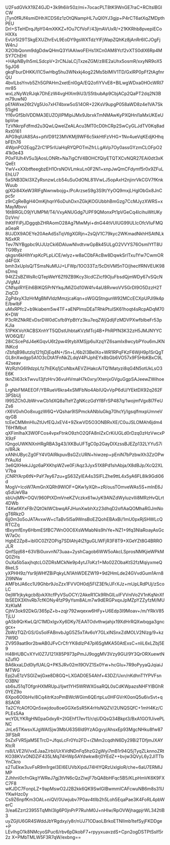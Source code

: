 U2FsdGVkX19Z4GJD+3k9h6ilr50z/mi+7ocacPLT8tK9WnGE7raC+RCltslBGlCW
jTyn0fRJf4smiDHhXCDS6z1zOtQNampHL7uQl0YJ3gjp+P4rCT6atXqZMDpthPEU
DrI+STeHDrqJfpY04mXKKZ+fOu7CfVoF/43jmAVUxR/+21KKRhb8pvepiECoHXXs
EvUr5l29TSkgEXUZhrEvL9EoDY9gsWXTdzYlFjWapZQhKz8jAnRr6ICJOgFjW4nJ
X2OIbQonm9dgDdwQHmQ3YIAAIwoFEHs1XCn0AM8Ycf2vXTS0dlX6Rp4MSY7ChEHl
+HApNByIh5mLSdcpV+2rCNJaLCjTxzeZGM/z8IE2aUhx5osmR/xxyNR9oX55gJG6
gkqFburDHKK/I1C5wHbg5hu3WNxkj4og22Ms5blMlV1TD/GxIRP0pFf2tAgfnrQU
4bvlLbsYnvb5Zh5GPAHm2xetEnI0gA/EQ2ofiYVvE8+BlLwgWDxa0HOcWRI7mr85
wxLzNyWzRJqk7DhEzW4vgHlXm9iU3/S5tbubAp9CbjACp2QaPT2dq2N3Bm79uwN0
pEfAWxe26t2Vg5Uo7xH74bxw5oS14OR+22KsV9upgP058aWD8z4e1VA7Sk51igHI
Yf6vGfSblVDDMA3EUZOjIIPMlpiJMx9JbrxkTmNMAwKyPXQHnl1aMxUKEeUbpVoe
TzVNkrpFdfmd2u3QwLQwelZeALAcu3MT0cD0hCRp2SwCyGLJdTV0Kq8adRxt0161
APG9qIUA8SAs+ptVD9123MVKMj9WF6c5kkHtFzVHG+1Nv4ueVqKEdjKHhqbFEh76
4WpnPO2EqgZ2rC1P5rIUaHqRYQPOTmZfrLLgAVp7Oy0assGYzmCLOFpO241k0e43
P0xFIUh4V5u3jAosLONRt+Na7igCfV4BOHCfQiyETQTXCvNQR27EAi0dt3xKQeEt
YwV+xXXbtfteegbzEH1OrsNOVLmkuLn0F2N1+xnpJwQmCFdymf5r0x9ZFuLEhLU7
5aSNB3Dkl3XZyRsnzwLcb54uSuOdONL81lVwLJ5opAxH2njinrVkCGV7fKnkWuub
gjXQi84XeW3RlFgNwnwbojg+/PcArzseS9g3S9t/YyOQ9mxjLHglObGx8JnCpc5r
z9rCgReBgH4OmKjhqnY6oDuhDxnZGkjKOGUbbhBmGzg7CcMJyzXWRS+xMayMbvvi
16t8lRGLO9jYUMPM/T4/VxyANUGdg7UPF9QMonxPt1pVGeCq4lcihuWtUKyDzVm/
lhKtFFiPjJDggqbZHRAomO28Ag7MwMyi+dnG44tVUIUG99ULIcOfcVIuFMQaGeaR
8UJDX9AOEYe20AeAdSsTqVtlgXGRjn+2sQjV1C79kyc2WKmadNkhHSAtNLkNSxKR
Tev7NYBgpbc9UJUzCki6DAluwNlvdtvwGpBk45ULgO2VVYS76OsmIYfT8UTG9Byz
qkgsn6kHIhYxpKcPLpLiCE/wlyz+w8aCDbFAcBw8DqwkSrITxu1Yw7CwmORd4FGX
bmh3xUpIsQ/TSmsNuMUJ+LFWp/1OO33Tz/5cDtiVM5nTO/jheclfRNVEUK98sDmq
94tZ2sBZWsRcQTepWeY6Zf9ZB9Kcy3lcdCZicf9OjuFbsdQjmWDy67vSQcNJVgMJ
CNfspIRYEih6BIKQ5PrNYkqJMiZGd10W4fv4aU8RvwoVV5GrDI9O5DzzH2TZiqCD
ZgPdxyX3zHrMgBMVldzMmzjcaKqn+oWGQStngunW92MCcECXpUPJI9k4pE/bwlbF
uMxRPfc2+b9kiabem5w4TF+aENPlmsDEaTRhkPtuISK61hoqt4sRcpADqM70K+DW
P3cRtZNkREvDsrDW0dCsfb9YpBtYz3ku7eqZWjQdIjFzMDVPXwfbIbeFr53pKJia
51PKKVoYACBSXnhYT5QDstUhbtaKVzMTcj4B+PhRPfN3K32zH5JMJNYYCWO6Q/E/
28iCScePdJ4eKGqvU6t2pw49tybXMSjp6uXzqYZ6samIx8wcybPYou6mJKNINKcd
rZbfqB98utzlq121tjDjEq4N+/Sn+L/6b2I3BelXo+WR1RPqFKzF6WjH9p1SrQgT
GL8nXwdgp5A1O3cDtA1FnNkZLdqV4PiJphEYx8bGb6VO57x9F5HbKBxC9L42seav
WzRzhG6l9dzpLfz7hEKq1jCoNbxAEVZiHakcAiTQ1Matyzi8qG4N5otUkLsO3E6K
tknZIi63ckTwvu13jfzHrv36vuHVmaH7k0xry/XtenjxGVguGgpSAJeewZWihoep
LrgNbFMAEEOF/YBRueV6kra4xSMFbNo4AbIUQvVpP6dU/YEktDX92q262F3PSbUj
l99SZCh0JbWrvwCb1dXQ8aTteYZgNKczGdYf8FrSP487q/1wojmfVgx8I7FeUZs6
rX6VGvhOo8xugzW6Q+VQshar9ISPmckANbluGkg70hcYj/lgsqlfmxpUmneVqyGB
tcEeCMMmHIuZtUvfEQJxEV4+9ZkwVD5O3ONBRvXE/C0uJSLOMAh6jdm4T6H1Mbut
qXFimIhaX3W0FCos4vpxFtnkO9zhO2QFA8nIZxCrKiUGLd0rDzq0zHzVwcxPX9zF
lQngoUWKNXnHRgRBA3g43/XKBuUFTgC0p2GayDlXzssBJEZp132LYYuS7in/8RJk
xANhUBycZg0FY4V0AlRkpuvBsGZcURN+hiwzep+pEniN7bPzbwXh3ZzOPwfYAuXd
3e6QXHekJJgz6aPXKhpWZve0F/Aqz3Jyx51X8Pd1shAbja/X8dBJp/XcQ2XLV7ba
jCNRYArp6tN+PaY7ey67zu+gS63ZyIEA4s3SIFLZhe9ttL4x5yA6FL8lk9Gdi06d
MogV+IcoW7AmGnXQRh9WlOF+QKw1yXQh+zR/ousTOmveWAs5S+mlnE6Jq5dUeVBa
sbUvjMN+OQV/960PtXDmVneKZVczkx61wJyK9ANZdWyluzvIIi8MRzHvQLrt4DWb
T4KwfAYxFBrZQtOklWCbwqAFJHunXwbhXz23dhqD2ofIAaQOMhaRGJmNogT6RkzO
6jj0m3o5oJATAvxwW+cTaBv5I5a9WnsBoEZQohEBAxBi/1mU0pxRjSHWLcQRTCZq
tBxymfEny6HbmESfBC7WnO0C6XsWMabNis9hiYe+NZ1+9fq3NlaRoayAsGcW7aOc
HgbE2Zp8+ibl0C0ZfZOPig7SDlAhj4tZfguGLlWFjR3F8T9+XGeYZt8G4BRROJLR
QnfSpj68+63VBi0uxvnN73uaa+2yshCagob6WW5oAkcLSprosNMKjieWPkMQ0ZHs
OuXa5b5axjhqtcLOZDRsMCkNe9p4ytJ7oKz1+Mo02ZObaKtS2fzMqiyxmeQ8keLS
yXPHH9z/Ysr9jWHfZBiPqkyLN1AhWDEZW19+9d2HmLde24GVvdGum1Arn8ZI9NNw
AMFbtJA6cc1U9Ghbr9JoZzx1FVVOH0dj5FIZ3Efk/JFrXJz+mUpLRdPUj/zScoLC
0ejW1rjkykgcb8jvkXItcfPyVSuOCY/2AkeR1Ck9RhGILuIFVVnIVo2V1nKqNnXf
IbSEDX3XhvRb7cfKONy4fzP9yYsm8ALm7w9dERGPxqxJpMZpYZZyfzM/MUXzKlaM
CjhV3ok92DkG/365pZ+b+zqjr792wqexw6HFy+U6Edp3I9Moav+/m/YRkV85TjLU
gASb9QrKwLQ/C1MDxIgvXy6DKy7EAATOdvthwjahjx19XdHrRQXwbqga3gncgcx+
ZbWzTQZrGS/Gs5olFABnvbJgG5Z5xTAv6oY7GLxlNSnxZdMOLV2NIzg/9+kz7W9D
ZV959aat9or2bwAB0JFvCrCfrYK8dIzP47pl6SgMKA50AtExsC+nliL6xLZbj5E9
H48HUBCvXYvl0Z7J121X85P973pPmJJ9oggMV3Vzy9GU/9Y3QrORXuewtNsZufIO
BA6kxaLDd0lyfUALQ+PK5JRv02m19OVZ1Sx0Yw+hcGIu+7R9oPyyaQJqiaiJMTWG
Epj2uE1zVSGIZwjGxe8D8GQ+LXGAD0E54Ahf+43DZ/Uxn/nKdhnT1YPVFsnO3BN/
sb6sJ51qTOfgnHXMRUpJ/Ijwt1YH5WRWXGsaRQL0sCdKWpazsNHFYIBGhR0YEZ9o
6Xpo6O0bHv/8Cq4itrKzoPmBWcWGim6QErtpLu0HFGVrK0onQ5u6ivSvt+q8SAOR
Ta2CYcAOfOQn5swjdou8oeGGXeSsR5K4rHsNQZV/2UNQSQfC+1mH4Kz/CPLEsSAa
wcYDLYKRgHN0paGdxyR+2IGEhf17ev11/r/qUDQsQ34Bkpt3/BxA1GO1UivePLNC
JnLeSTKwsvXJgWAISjw3MbU63S6ld9YzAGgvy/AhsxEp93MgcNHku8fw873lFSbR
5sZxFVR5jaM5ETrcD+JfqsLcFr0Yo2FD+rZMm2cqdhN6Dy29Bi2TDfjmJXAYKtcR
rs8/LVE2lV/vxEJaaZ/rbI/UrXVdNDnFq5hzG2gWyi7mB1r94Q5jTyqZLknnoZRt
KO38KVxONDZiF435LMq74HWp5AYdwkw8rj0YEdZ++bvjw3QVyL6y2JlTTbYnCkro
s2TuEkw3uvFsR9m1rgel3EI6EUVbXipdJ74HlYQRzUxlgloR/che+6aU7ERMlJMP
ZJhhnl0cfnGkgYWReJ7gj3tVN6cQzZIwjF7bQA8bHFqc5B5/KLpHmVK6K9FXC7F8
wKJDC7FonpLZ+9apMswO2J2B2kk6QK9SwlGIBwmmICAFcwuNB6m8s31UYKwHzc0y
Cs9Z6npfKm3OAL+niQV/0Uwjubv7P0av4tllb2h5Loh5EqaPae3K4FoRL4pbWerC
3/ea6Zzrt23955TqMhl3Ig6P0jnPrP7RuhM0J+nHIw/RpOVWjhagpjrWL342tiB3
uyZGjIU6GR4SWddJbYRgdxy/y8r/nUJ71ODaoLBrkoETNIImb1tefSyjFKDDge+P
LEvIhgO1k8NMcyoSPuc6/rbv6pDkobF7+rpyyxuavzdS+Cpn2ogDSTPtSslf5r2z
X+PMbTMLW5F3R7qW/exbng==
